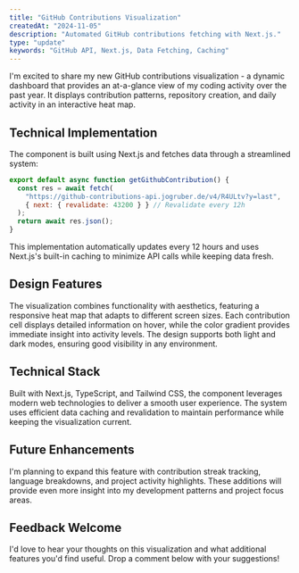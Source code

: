 ```yaml
---
title: "GitHub Contributions Visualization"
createdAt: "2024-11-05"
description: "Automated GitHub contributions fetching with Next.js."
type: "update"
keywords: "GitHub API, Next.js, Data Fetching, Caching"
---
```


I'm excited to share my new GitHub contributions visualization - a dynamic dashboard that provides an at-a-glance view of my coding activity over the past year.
It displays contribution patterns, repository creation, and daily activity in an interactive heat map.

## Technical Implementation

The component is built using Next.js and fetches data through a streamlined system:

```js
export default async function getGithubContribution() {
  const res = await fetch(
    "https://github-contributions-api.jogruber.de/v4/R4ULtv?y=last",
    { next: { revalidate: 43200 } } // Revalidate every 12h
  );
  return await res.json();
}
```

This implementation automatically updates every 12 hours and uses Next.js's built-in caching to minimize API calls while keeping data fresh.

## Design Features

The visualization combines functionality with aesthetics, featuring a responsive heat map that adapts to different screen sizes.
Each contribution cell displays detailed information on hover, while the color gradient provides immediate insight into activity levels.
The design supports both light and dark modes, ensuring good visibility in any environment.

## Technical Stack

Built with Next.js, TypeScript, and Tailwind CSS, the component leverages modern web technologies to deliver a smooth user experience.
The system uses efficient data caching and revalidation to maintain performance while keeping the visualization current.

## Future Enhancements

I'm planning to expand this feature with contribution streak tracking, language breakdowns, and project activity highlights.
These additions will provide even more insight into my development patterns and project focus areas.

## Feedback Welcome

I'd love to hear your thoughts on this visualization and what additional features you'd find useful. Drop a comment below with your suggestions!
